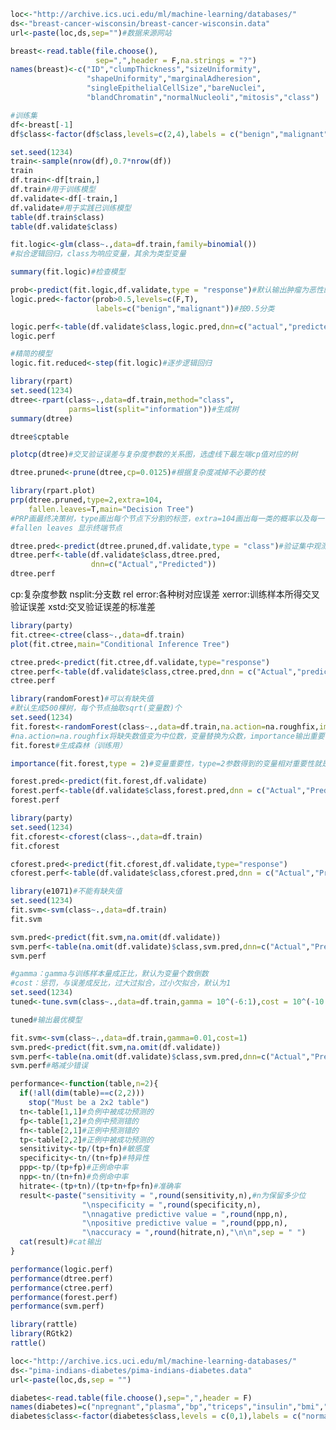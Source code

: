 ```{r data import}
loc<-"http://archive.ics.uci.edu/ml/machine-learning/databases/"
ds<-"breast-cancer-wisconsin/breast-cancer-wisconsin.data"
url<-paste(loc,ds,sep="")#数据来源网站

breast<-read.table(file.choose(),
                   sep=",",header = F,na.strings = "?")
names(breast)<-c("ID","clumpThickness","sizeUniformity",
                 "shapeUniformity","marginalAdheresion",
                 "singleEpithelialCellSize","bareNuclei",
                 "blandChromatin","normalNucleoli","mitosis","class")

#训练集
df<-breast[-1]
df$class<-factor(df$class,levels=c(2,4),labels = c("benign","malignant"))

set.seed(1234)
train<-sample(nrow(df),0.7*nrow(df))
train
df.train<-df[train,]
df.train#用于训练模型
df.validate<-df[-train,]
df.validate#用于实践已训练模型
table(df.train$class)
table(df.validate$class)
```

```{r 逻辑回归}
fit.logic<-glm(class~.,data=df.train,family=binomial())
#拟合逻辑回归，class为响应变量，其余为类型变量

summary(fit.logic)#检查模型

prob<-predict(fit.logic,df.validate,type = "response")#默认输出肿瘤为恶性的对数概率,response得到肿瘤为恶性的概率
logic.pred<-factor(prob>0.5,levels=c(F,T),
                   labels=c("benign","malignant"))#按0.5分类

logic.perf<-table(df.validate$class,logic.pred,dnn=c("actual","predicted"))#confusion matrix：预测与实际对比
logic.perf

#精简的模型
logic.fit.reduced<-step(fit.logic)#逐步逻辑回归
```

```{r 决策树}
library(rpart)
set.seed(1234)
dtree<-rpart(class~.,data=df.train,method="class",
             parms=list(split="information"))#生成树
summary(dtree)

dtree$cptable

plotcp(dtree)#交叉验证误差与复杂度参数的关系图，选虚线下最左端cp值对应的树

dtree.pruned<-prune(dtree,cp=0.0125)#根据复杂度减掉不必要的枝

library(rpart.plot)
prp(dtree.pruned,type=2,extra=104,
    fallen.leaves=T,main="Decision Tree")
#PRP画最终决策树，type画出每个节点下分割的标签，extra=104画出每一类的概率以及每一个节点的样本占比，
#fallen leaves 显示终端节点

dtree.pred<-predict(dtree.pruned,df.validate,type = "class")#验证集中观测点分类
dtree.perf<-table(df.validate$class,dtree.pred,
                  dnn=c("Actual","Predicted"))
dtree.perf
```
cp:复杂度参数
nsplit:分支数
rel error:各种树对应误差
xerror:训练样本所得交叉验证误差
xstd:交叉验证误差的标准差

```{r 条件推断树}
library(party)
fit.ctree<-ctree(class~.,data=df.train)
plot(fit.ctree,main="Conditional Inference Tree")

ctree.pred<-predict(fit.ctree,df.validate,type="response")
ctree.perf<-table(df.validate$class,ctree.pred,dnn = c("Actual","predicter"))
ctree.perf
```

```{r random forest 经典随机森林}
library(randomForest)#可以有缺失值
#默认生成500棵树，每个节点抽取sqrt(变量数)个
set.seed(1234)
fit.forest<-randomForest(class~.,data=df.train,na.action=na.roughfix,importance=T)
#na.action=na.roughfix将缺失数值变为中位数，变量替换为众数，importance输出重要性
fit.forest#生成森林（训练用）

importance(fit.forest,type = 2)#变量重要性，type=2参数得到的变量相对重要性就是分割该变量的节点不纯度的下降总量对所有树取平均，Gini表示节点不纯度

forest.pred<-predict(fit.forest,df.validate)
forest.perf<-table(df.validate$class,forest.pred,dnn = c("Actual","Predicted"))
forest.perf
```

```{r random forest 条件推断随机森林 #害没成功}
library(party)
set.seed(1234)
fit.cforest<-cforest(class~.,data=df.train)
fit.cforest

cforest.pred<-predict(fit.cforest,df.validate,type="response")
cforest.perf<-table(df.validate$class,cforest.pred,dnn = c("Actual","Predicter"))
```

```{r SVM 支持向量机}
library(e1071)#不能有缺失值
set.seed(1234)
fit.svm<-svm(class~.,data=df.train)
fit.svm

svm.pred<-predict(fit.svm,na.omit(df.validate))
svm.perf<-table(na.omit(df.validate)$class,svm.pred,dnn=c("Actual","Predictor"))
svm.perf
```

```{r 带RBF核的支持向量机}
#gamma：gamma与训练样本量成正比，默认为变量个数倒数
#cost：惩罚，与误差成反比，过大过拟合，过小欠拟合，默认为1
set.seed(1234)
tuned<-tune.svm(class~.,data=df.train,gamma = 10^(-6:1),cost = 10^(-10:10))#数值尝试

tuned#输出最优模型

fit.svm<-svm(class~.,data=df.train,gamma=0.01,cost=1)
svm.pred<-predict(fit.svm,na.omit(df.validate))
svm.perf<-table(na.omit(df.validate)$class,svm.pred,dnn=c("Actual","Predictor"))
svm.perf#略减少错误
```

```{r accuracy}
performance<-function(table,n=2){
  if(!all(dim(table)==c(2,2)))
    stop("Must be a 2x2 table")
  tn<-table[1,1]#负例中被成功预测的
  fp<-table[1,2]#负例中预测错的
  fn<-table[2,1]#正例中预测错的
  tp<-table[2,2]#正例中被成功预测的
  sensitivity<-tp/(tp+fn)#敏感度
  specificity<-tn/(tn+fp)#特异性
  ppp<-tp/(tp+fp)#正例命中率
  npp<-tn/(tn+fn)#负例命中率
  hitrate<-(tp+tn)/(tp+tn+fp+fn)#准确率
  result<-paste("sensitivity = ",round(sensitivity,n),#n为保留多少位
                "\nspecificity = ",round(specificity,n),
                "\nnagative predictive value = ",round(npp,n),
                "\npositive predictive value = ",round(ppp,n),
                "\naccuracy = ",round(hitrate,n),"\n\n",sep = " ")
  cat(result)#cat输出
}

performance(logic.perf)
performance(dtree.perf)
performance(ctree.perf)
performance(forest.perf)
performance(svm.perf)

```

```{r}
library(rattle)
library(RGtk2)
rattle()
```

```{r}
loc<-"http://archive.ics.uci.edu/ml/machine-learning-databases/"
ds<-"pima-indians-diabetes/pima-indians-diabetes.data"
url<-paste(loc,ds,sep = "")

diabetes<-read.table(file.choose(),sep=",",header = F)
names(diabetes)=c("npregnant","plasma","bp","triceps","insulin","bmi","pedigree","age","class")
diabetes$class<-factor(diabetes$class,levels = c(0,1),labels = c("normal","diabetic"))
```









